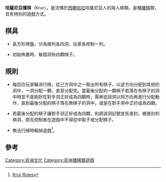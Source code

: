 '''哈薩尼亞播棋'''（Krur），是流傳於[[西撒哈拉|西撒哈拉]]哈薩尼亞人的兩人棋類，是種[[播棋|播棋]]類，具有特別的遊戲方式。

== 棋具 ==

*長方形棋盤，分為兩列各四洞，玩家各控制一列。

*初始佈置時，每個洞有四顆棋子。

==規則==

*每回合玩家輪流行棋，從己方洞中之一取出所有棋子，以逆方向分配到其他的洞中，一洞分配一顆，直至分配完。當最後分配的一顆棋子若落在有棋子的洞中時並不是剛好在對手洞正好成為四顆時，需再從該洞以同方向再進行分配動作，直到最後分配的棋子落在無棋子的洞中，或是在對手洞中正好成為四顆。

*若最後分配的棋子讓對手洞正好成為四顆，則將該洞記號宣告查封。被查封的棋洞，原先控制者在遊戲中不得從中取子或分配棋子。

*無法行棋時輸掉遊戲<ref>[http://www.awale.info/mes-jocs-mancala/krur?lang=en Krur Rules]{{Dead link|date=2019年10月 |bot=InternetArchiveBot |fix-attempted=yes }}</ref>。


==參考==
<div class="references-small">
<references/>
</div>



[[Category:非洲文化|Category:非洲文化]]
[[Category:非洲播棋類遊戲|Category:非洲播棋類遊戲]]